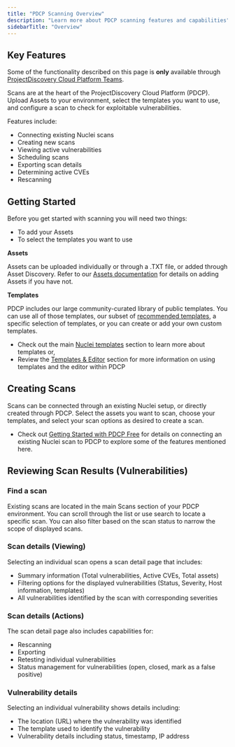 ```yaml
---
title: "PDCP Scanning Overview"
description: "Learn more about PDCP scanning features and capabilities"
sidebarTitle: "Overview"
---
```


## Key Features

<Info> Some of the functionality described on this page is **only** available through [ProjectDiscovery Cloud Platform Teams](https://projectdiscovery.io/pricing).</Info> 

Scans are at the heart of the ProjectDiscovery Cloud Platform (PDCP). Upload Assets to your environment, select the templates you want to use, and configure a scan to check for exploitable vulnerabilities. 

Features include:
- Connecting existing Nuclei scans
- Creating new scans 
- Viewing active vulnerabilities
- Scheduling scans
- Exporting scan details 
- Determining active CVEs
- Rescanning

## Getting Started

Before you get started with scanning you will need two things: 

- To add your Assets
- To select the templates you want to use

**Assets**

Assets can be uploaded individually or through a .TXT file, or added through Asset Discovery. Refer to our [Assets documentation](/cloud/assets/overview) for details on adding Assets if you have not. 

**Templates**

PDCP includes our large community-curated library of public templates. You can use all of those templates, our subset of [recommended templates](/cloud/editor/recommended), a specific selection of templates, or you can create or add your own custom templates.

 - Check out the main [Nuclei templates](templates/introduction) section to learn more about templates or, 
 - Review the [Templates & Editor](/cloud/editor/overview) section for more information on using templates and the editor within PDCP

## Creating Scans

Scans can be connected through an existing Nuclei setup, or directly created through PDCP. Select the assets you want to scan, choose your templates, and select your scan options as desired to create a scan.

- Check out [Getting Started with PDCP Free](/cloud/free/overview) for details on connecting an existing Nuclei scan to PDCP to explore some of the features mentioned here.

## Reviewing Scan Results (Vulnerabilities) 

### Find a scan
Existing scans are located in the main Scans section of your PDCP environment. You can scroll through the list or use search to locate a specific scan. You can also filter based on the scan status to narrow the scope of displayed scans. 

### Scan details (Viewing)
Selecting an individual scan opens a scan detail page that includes:
 - Summary information (Total vulnerabilities, Active CVEs, Total assets) 
 - Filtering options for the displayed vulnerabilities (Status, Severity, Host information, templates) 
 - All vulnerabilities identified by the scan with corresponding severities

### Scan details (Actions) 
The scan detail page also includes capabilities for:
 - Rescanning 
 - Exporting
 - Retesting individual vulnerabilities
 - Status management for vulnerabilities (open, closed, mark as a false positive) 

### Vulnerability details 
Selecting an individual vulnerability shows details including:
 - The location (URL) where the vulnerability was identified 
 - The template used to identify the vulnerability
 - Vulnerability details including status, timestamp, IP address

